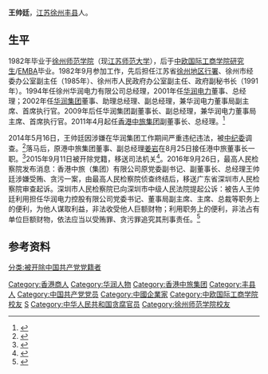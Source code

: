 '''王帅廷'''{{BD|1955年|10月|||王}}，[[江苏|江苏]][[徐州|徐州]][[丰县|丰县]]人。

==生平==
1982年毕业于[[徐州师范学院|徐州师范学院]]（现[[江苏师范大学|江苏师范大学]]），后于[[中欧国际工商学院|中欧国际工商学院]][[研究生|研究生]]/[[EMBA|EMBA]]毕业。1982年9月参加工作，先后担任江苏省[[徐州地区|徐州地区]][[行署|行署]]、徐州市经委办公室副主任（1985年）、徐州市人民政府办公室副主任、政府副秘书长（1991年）。1994年任徐州华润电力有限公司总经理，2001年任[[华润电力|华润电力]]董事、总经理；2002年任[[华润集团|华润集团]]董事、助理总经理、副总经理，兼华润电力董事局副主席、首席执行官。2009年后任华润集团副董事长、副总经理，兼华润电力董事局主席、首席执行官。2011年4月起任[[香港中旅集团|香港中旅集团]]副董事长、总经理。<ref>{{Cite web |url=http://gbzl.people.com.cn/grzy.php?id=121001130 |title=中国领导干部资料库：王帅廷 |accessdate=2015-03-17 |archiveurl=https://web.archive.org/web/20150317204440/http://gbzl.people.com.cn/grzy.php?id=121001130 |archivedate=2015-03-17 |deadurl=yes }}</ref>

2014年5月16日，王帅廷因涉嫌在华润集团工作期间严重违纪违法，被[[中纪委|中纪委]]调查。<ref>{{Cite web |url=http://www.ccdi.gov.cn/ajcc/201405/t20140516_23057.html |title=香港中旅(集团)有限公司总经理王帅廷涉嫌严重违纪违法接受组织调查 |accessdate=2014-09-07 |archive-date=2014-09-07 |archive-url=https://web.archive.org/web/20140907083658/http://www.ccdi.gov.cn/ajcc/201405/t20140516_23057.html |dead-url=no }}</ref>落马后，原港中旅集团董事、副总经理[[姜岩|姜岩]]在8月25日接任港中旅董事长一职。<ref>{{Cite web |url=http://china.caixin.com/2014-08-25/100720968.html |title=接替王帅廷 姜岩任港中旅总经理 |accessdate=2014-09-07 |archive-date=2014-09-07 |archive-url=https://web.archive.org/web/20140907081951/http://china.caixin.com/2014-08-25/100720968.html |dead-url=no }}</ref>2015年9月11日被开除党籍，移送司法机关<ref>{{cite news|url=http://finance.huanqiu.com/rw/2015-09/7476357.html|title=华润前高管王帅廷被开除党籍 简历与宋林神似|publisher=法制晚报|date=2015-09-13|accessdate=2015-09-13|archive-url=https://web.archive.org/web/20151011081026/http://finance.huanqiu.com/rw/2015-09/7476357.html|archive-date=2015-10-11|dead-url=yes}}</ref>。2016年9月26日，最高人民检察院发布消息：香港中旅（集团）有限公司原党委副书记、副董事长、总经理王帅廷涉嫌受贿、贪污一案，由最高人民检察院侦查终结后，移送广东省深圳市人民检察院审查起诉。深圳市人民检察院已向深圳市中级人民法院提起公诉：被告人王帅廷利用担任华润电力控股有限公司党委书记、董事局副主席、主席、总裁等职务上的便利，为他人谋取利益，非法收受他人巨额财物；利用职务上的便利，非法占有单位巨额财物，依法应当以受贿罪、贪污罪追究其刑事责任。<ref>{{Cite news|url=http://www.spp.gov.cn/qwfb/201609/t20160926_167981.shtml|title=检察机关依法对乐大克、王天普、司献民、王帅廷四案提起公诉|last=|first=|date=2016-09-26|work=中华人民共和国最高人民检察院|accessdate=2016-09-26|archive-date=2016-09-27|archive-url=https://web.archive.org/web/20160927174751/http://www.spp.gov.cn/qwfb/201609/t20160926_167981.shtml|dead-url=no}}</ref>

== 参考资料 ==
{{Reflist}}
{{中共十八大以来的反腐败工作}}
{{DEFAULTSORT:Wáng Shuàitíng}}
[[Category:香港商人|Category:香港商人]]
[[Category:华润人物|Category:华润人物]]
[[Category:香港中旅集团|Category:香港中旅集团]]
[[Category:丰县人|Category:丰县人]]
[[Category:中国共产党党员|Category:中国共产党党员]]
[[Category:中國企業家|Category:中國企業家]]
[[Category:中欧国际工商学院校友|Category:中欧国际工商学院校友]]
[[Category:王姓|S]]
[[Category:中华人民共和国贪腐官员|Category:中华人民共和国贪腐官员]]
[[分类:被开除中国共产党党籍者|分类:被开除中国共产党党籍者]]
[[Category:徐州师范学院校友|Category:徐州师范学院校友]]